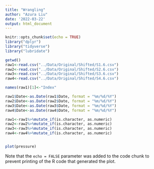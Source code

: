 ```yaml
---
title: "Wrangling"
author: "Azura Liu"
date: '2022-03-22'
output: html_document
---
```


```r
knitr::opts_chunk$set(echo = TRUE)
library("dplyr")
library("tidyverse")
library("lubridate")

getwd()
raw1<-read.csv("../Data/Original/Shifted/S1.6.csv")
raw2<-read.csv("../Data/Original/Shifted/S2.6.csv")
raw3<-read.csv("../Data/Original/Shifted/S3.6.csv")
raw4<-read.csv("../Data/Original/Shifted/S4.6.csv")

names(raw1)[1]<-"Index"
```

```r
raw1$Date<-as.Date(raw1$Date, format = "%m/%d/%Y")
raw2$Date<-as.Date(raw2$Date, format = "%m/%d/%Y")
raw3$Date<-as.Date(raw3$Date, format = "%m/%d/%Y")
raw4$Date<-as.Date(raw4$Date, format = "%m/%d/%Y")

raw1<-raw1%>%mutate_if(is.character, as.numeric)
raw2<-raw2%>%mutate_if(is.character, as.numeric)
raw3<-raw3%>%mutate_if(is.character, as.numeric)
raw4<-raw4%>%mutate_if(is.character, as.numeric)
```

```r

```

```r
plot(pressure)
```

Note that the `echo = FALSE` parameter was added to the code chunk to prevent printing of the R code that generated the plot.
